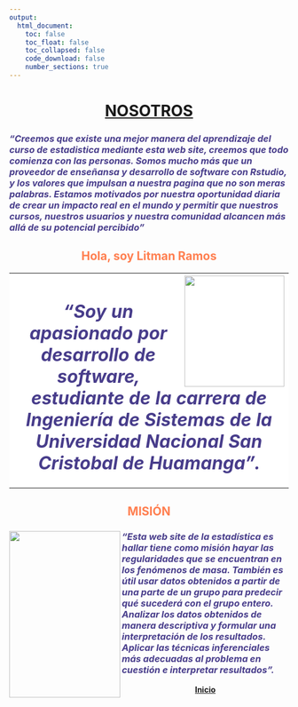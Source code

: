 ```yaml
---
output:
  html_document:
    toc: false
    toc_float: false
    toc_collapsed: false
    code_download: false
    number_sections: true
---
```

<div class="container-fluid main-container">
<div id="header">
<h1 class="title toc-ignore">
<B>
<center>
<u>NOSOTROS</u>
</center>
</div>
</div>

<div class="container">
<div class="jumbotron">
<h3><i><FONT COLOR=#483D8B>"Creemos que existe una mejor manera del aprendizaje del curso de estadistica mediante esta web site, creemos que todo comienza con las personas. Somos mucho más que un proveedor de enseñansa y desarrollo de software con Rstudio, y los valores que impulsan a nuestra pagina que no son meras palabras. Estamos motivados por nuestra oportunidad diaria de crear un impacto real en el mundo y permitir que nuestros cursos, nuestros usuarios y nuestra comunidad alcancen más allá de su potencial percibido"
</FONT></i></h3>
</div>
</div>
<div class="container">
<h2 align="left" class="autor"><center>
<B><FONT COLOR=	#FF7F50>Hola, soy Litman Ramos</FONT></h2></center>
<table style = "background-color:#FFFFFF">
<tr><th><img src="imagenes/litman.png" height="200" width="180" align="right"><h1><i><FONT COLOR=#483D8B>"Soy un apasionado por desarrollo de software, estudiante de la carrera de Ingeniería de Sistemas de la Universidad Nacional San Cristobal de Huamanga".
</FONT></i></h1></th>
</table>
</div>


<div class="container">
<div class="jumbotron">

<h2 align="left" class="autor"><center>
<B><FONT COLOR=	#FF7F50>MISIÓN</FONT></h2></center>
<h3><i><FONT COLOR=#483D8B><img src="https://www.imagenspng.com.br/wp-content/uploads/2020/10/among-us-red-leaf-hat-png-01.png" height="300" width="200" align="left">"Esta web site de la estadística es hallar tiene como misión hayar las regularidades que se encuentran en los fenómenos de masa. También es útil usar datos obtenidos a partir de una parte de un grupo para predecir qué sucederá con el grupo entero. Analizar los datos obtenidos de manera descriptiva y formular una interpretación de los resultados. Aplicar las técnicas inferenciales más adecuadas al problema en cuestión e interpretar resultados".
</FONT></i></h3>
</div>
</div>
  <p align="center" class="lead">
    <a class="btn btn-primary btn-lg "
href="inicio.html" >Inicio</a>
  </p>